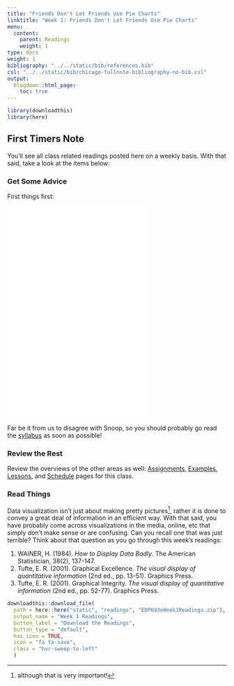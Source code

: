 ```yaml
---
title: "Friends Don't Let Friends Use Pie Charts"
linktitle: "Week 1: Friends Don't Let Friends Use Pie Charts"
menu:
  content:
    parent: Readings
    weight: 1
type: docs
weight: 1
bibliography: "../../static/bib/references.bib"
csl: "../../static/bib/chicago-fullnote-bibliography-no-bib.csl"
output:
  blogdown::html_page:
    toc: true
---
```


<style>
.hvr-sweep-to-left {
  display: inline-block;
  vertical-align: middle;
  -webkit-transform: perspective(1px) translateZ(0);
  transform: perspective(1px) translateZ(0);
  box-shadow: 0 0 1px rgba(0, 0, 0, 0);
  position: relative;
  -webkit-transition-property: color;
  transition-property: color;
  -webkit-transition-duration: 0.25s;
  transition-duration: 0.25s;
}

.hvr-sweep-to-left:before {
  content: "";
  position: absolute;
  z-index: -1;
  top: 0;
  left: 0;
  right: 0;
  bottom: 0;
  background: #175676;
  -webkit-transform: scaleX(0);
  transform: scaleX(0);
  -webkit-transform-origin: 100% 50%;
  transform-origin: 100% 50%;
  -webkit-transition-property: transform;
  transition-property: transform;
  -webkit-transition-duration: 0.3s;
  transition-duration: 0.3s;
  -webkit-transition-timing-function: ease-out;
  transition-timing-function: ease-out;
}

.hvr-sweep-to-left:hover, .hvr-sweep-to-left:focus, .hvr-sweep-to-left:active {
  color: white;
}

.hvr-sweep-to-left:hover:before, .hvr-sweep-to-left:focus:before, .hvr-sweep-to-left:active:before {
  -webkit-transform: scaleX(1);
  transform: scaleX(1);
}
</style>

```r
library(downloadthis)
library(here)
```

## First Timers Note
You'll see all class related readings posted here on a weekly basis. With that said, take a look at the items below:

### Get Some Advice
First things first:
<br>
<br>
<iframe src="/videos/snoop_syllabus.mp4" width="320" height="480" frameBorder="0">Read the syllabus.</iframe>
<br>
<br>Far be it from us to disagree with Snoop, so you should probably go read the [syllabus](/syllabus/) as soon as possible!

### Review the Rest
Review the overviews of the other areas as well:  [Assignments](/assigment/), [Examples](/example/), [Lessons](/lesson/), and [Schedule](/schedule/) pages for this class.

### Read Things
Data visualization isn't just about making pretty pictures^[although that is very important!], rather it is done to convey a great deal of information in an efficient way. With that said, you have probably come across visualizations in the media, online, etc that simply don't make sense or are confusing. Can you recall one that was just terrible?  Think about that question as you go through this week's readings:

1. WAINER, H. (1984). *How to Display Data Badly*. The American Statistician, 38(2), 137-147.
2. Tufte, E. R. (2001). Graphical Excellence. *The visual display of quantitative information* (2nd ed., pp. 13-51). Graphics Press.
3. Tufte, E. R. (2001). Graphical Integrity. *The visual display of quantitative information* (2nd ed., pp. 52-77). Graphics Press.

```r
downloadthis::download_file(
  path = here::here("static", "readings", "EDP693eWeek1Readings.zip"),
  output_name = "Week 1 Readings",
  button_label = "Download the Readings",
  button_type = "default",
  has_icon = TRUE,
  icon = "fa fa-save",
  class = "hvr-sweep-to-left"
  )
```


